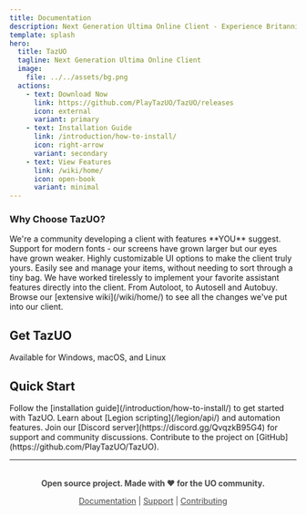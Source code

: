 ```yaml
---
title: Documentation
description: Next Generation Ultima Online Client - Experience Britannia like never before with countless modern features.
template: splash
hero:
  title: TazUO
  tagline: Next Generation Ultima Online Client
  image:
    file: ../../assets/bg.png
  actions:
    - text: Download Now
      link: https://github.com/PlayTazUO/TazUO/releases
      icon: external
      variant: primary
    - text: Installation Guide
      link: /introduction/how-to-install/
      icon: right-arrow
      variant: secondary
    - text: View Features
      link: /wiki/home/
      icon: open-book
      variant: minimal
---
```



### Why Choose TazUO?

<CardGrid>
  <Card title="Active Development" icon="rocket">
    We're a community developing a client with features **YOU** suggest.
  </Card>
  <Card title="Customizable TTF Font Support" icon="pencil">
    Support for modern fonts - our screens have grown larger but our eyes have
    grown weaker.
  </Card>
  <Card title="Customizable UI" icon="setting">
    Highly customizable UI options to make the client truly yours.
  </Card>
  <Card title="Grid Containers" icon="list-format">
    Easily see and manage your items, without needing to sort through a tiny
    bag.
  </Card>
  <Card title="Built-in Assistant" icon="star">
    We have worked tirelessly to implement your favorite assistant features
    directly into the client. From Autoloot, to Autosell and Autobuy.
  </Card>
  <Card title="View More Features" icon="external">
    Browse our [extensive wiki](/wiki/home/) to see
    all the changes we've put into our client.
  </Card>
</CardGrid>

## Get TazUO

Available for Windows, macOS, and Linux

## Quick Start

<CardGrid>
  <Card title="Installation" icon="rocket">
    Follow the [installation guide](/introduction/how-to-install/) to get
    started with TazUO.
  </Card>
  <Card title="Python API" icon="document">
    Learn about [Legion scripting](/legion/api/) and automation features.
  </Card>
  <Card title="Community" icon="discord">
    Join our [Discord server](https://discord.gg/QvqzkB95G4) for support and
    community discussions.
  </Card>
  <Card title="Contributing" icon="github">
    Contribute to the project on [GitHub](https://github.com/PlayTazUO/TazUO).
  </Card>
</CardGrid>

---

<div style="text-align: center; margin-top: 2rem; opacity: 0.8;">

**Open source project. Made with ❤️ for the UO community.**

[Documentation](/wiki/home/) | [Support](https://discord.gg/QvqzkB95G4) | [Contributing](https://github.com/PlayTazUO/TazUO)

</div>
